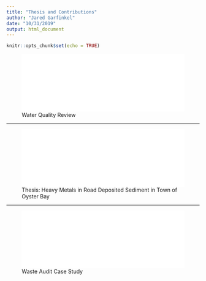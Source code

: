 ```yaml
---
title: "Thesis and Contributions"
author: "Jared Garfinkel"
date: "10/31/2019"
output: html_document
---
```


```r
knitr::opts_chunk$set(echo = TRUE)
```

![Water Quality Review](data/DioxaneReviewMay25.pdf){width=100%}

******

![Thesis: Heavy Metals in Road Deposited Sediment in Town of Oyster Bay](data/GARFINKEL-FinalDraft.pdf){width=100%}

******

![Waste Audit Case Study](data/WasteAuditBackground7.1.pdf){width=100%}